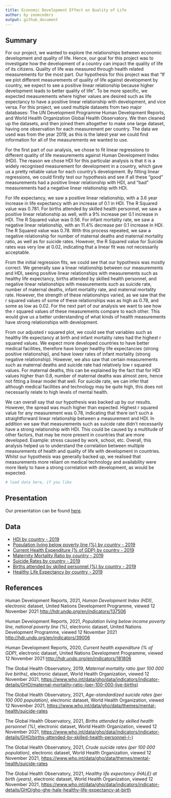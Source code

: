 ```yaml
---
title: Economic Development Effect on Quality of Life
author: by zoomcoders
output: github_document
---
```


## Summary

For our project, we wanted to explore the relationships between economic development and quality of life. Hence, our goal for this project was to investigate how the development of a country can impact the quality of life of its citizens. Quality of life was measured through health related measurements for the most part. Our hypothesis for this project was that "If we plot different measurements of quality of life against development by country, we expect to see a positive linear relationship because higher development leads to better quality of life". To be more specific, we expected measurements where higher values are desired such as life expectancy to have a positive linear relationship with development, and vice versa. For this project, we used multiple datasets from two major databases: The UN Development Programme Human Development Reports, and World Health Organization Global Health Observatory. We then cleaned up the datasets, and then joined them altogether to make one large dataset, having one observation for each measurement per country. The data we used was from the year 2019, as this is the latest year we could find information for all of the measurements we wanted to use. 

For the first part of our analysis, we chose to fit linear regressions to different quality of life measurements against Human Development Index (HDI). The reason we chose HDI for this particular analysis is that it is a widely recognised measurement for development in a country, which gave us a pretty reliable value for each country’s development. By fitting linear regressions, we could firstly test our hypothesis and see if all these “good” measurements had a positive linear relationship with HDI, and “bad” measurements had a negative linear relationship with HDI. 

For life expectancy, we saw a positive linear relationship, with a 3.6 year increase in life expectancy with an increase of 0.1 in HDI. The R Squared value was 0.781. For births attended by skilled health personnel, we saw a positive linear relationship as well, with a 9% increase per 0.1 increase in HDI. The R Squared value was 0.56. For infant mortality rate, we saw a negative linear relationship, with an 11.4% decrease per 0.1 increase in HDI. The R Squared value was 0.78. With this process repeated, we saw a negative relationship for number of maternal deaths and maternal mortality ratio, as well as for suicide rates. However, the R Squared value for Suicide rates was very low at 0.02, indicating that a linear fit was not necessarily acceptable.

From the initial regression fits, we could see that our hypothesis was mostly correct. We generally saw a linear relationship between our measurements and HDI, seeing positive linear relationships with measurements such as healthy life expectancy, births attended by skilled health personnel, and negative linear relationships with measurements such as suicide rate, number of maternal deaths, infant mortality rate, and maternal mortality rate. However, the strength of these relationships varied, as we saw that the r squared values of some of these relationships was as high as 0.78, and some as low as 0.02. For the next part of our analysis we want to see how the r squared values of these measurements compare to each other. This would give us a better understanding of what kinds of health measurements have strong relationships with development.

From our adjusted r squared plot, we could see that variables such as healthy life expectancy at birth and infant mortality rates had the highest r squared values. We expect more developed countries to have better medical facilities, therefore have longer healthy life expectancies (strong positive relationship), and have lower rates of infant mortality (strong negative relationship). However, we also saw that certain measurements such as maternal deaths and suicide rate had relatively low r squared values. For maternal deaths, this can be explained by the fact that for HDI values higher than 0.8, number of maternal deaths was almost zero, hence not fitting a linear model that well. For suicide rate, we can infer that although medical facilities and technology may be quite high, this does not necessarily relate to high levels of mental health. 

We can overall say that our hypothesis was backed up by our results. However, the spread was much higher than expected. Highest r squared value for any measurement was 0.78, indicating that there isn't such a straightforward linear relationship between a measurement and HDI. In addition we saw that measurements such as suicide rate didn't necessarily have a strong relationship with HDI. This could be caused by a multitude of other factors, that may be more present in countries that are more developed. Example: stress caused by work, school, etc. Overall, this analysis helped us to understand the correlation between multiple measurements of health and quality of life with development in countries. Whilst our hypothesis was generally backed up, we realised that measurements more reliant on medical technology and availability were more likely to have a strong correlation with development, as would be expected.


```r
# load data here, if you like
```

## Presentation

Our presentation can be found [here](presentation/presentation.html).

## Data 

- [HDI by country - 2019](http://hdr.undp.org/en/indicators/137506)
- [Population living below poverty line (%) by country - 2019](http://hdr.undp.org/en/indicators/39006)
- [Current Health Expenditure (% of GDP) by country - 2019](http://hdr.undp.org/en/indicators/18180)
- [Maternity Mortality Ratio by country - 2019](https://www.who.int/data/gho/data/indicators/indicator-details/GHO/maternal-mortality-ratio-(per-100-000-live-births))
- [Suicide Rates by country - 2019](https://www.who.int/data/gho/data/themes/mental-health/suicide-rates)
- [Births attended by skilled personnel (%) by country - 2019](https://www.who.int/data/gho/data/indicators/indicator-details/GHO/births-attended-by-skilled-health-personnel-(-))
- [Healthy Life Expectancy by country - 2019](https://www.who.int/data/gho/data/indicators/indicator-details/GHO/gho-ghe-hale-healthy-life-expectancy-at-birth)


## References

Human Development Reports, 2021, *Human Development Index (HDI)*, electronic dataset, United Nations Development Programme, viewed 12 November 2021 <http://hdr.undp.org/en/indicators/137506>

Human Development Reports, 2021, *Population living below income poverty line, national poverty line (%)*, electronic dataset, United Nations Development Programme, viewed 12 November 2021 <http://hdr.undp.org/en/indicators/39006>

Human Development Reports, 2020, *Current health expenditure (% of GDP)*, electronic dataset, United Nations Development Programme, viewed 12 November 2021 <http://hdr.undp.org/en/indicators/181806>

The Global Health Observatory, 2019, *Maternal mortality ratio (per 100 000 live births)*, electronic dataset, World Health Organization, viewed 12 November 2021, <https://www.who.int/data/gho/data/indicators/indicator-details/GHO/maternal-mortality-ratio-(per-100-000-live-births)>

The Global Health Observatory, 2021, *Age-standardized suicide rates (per 100 000 population)*, electronic dataset, World Health Organization, viewed 12 November 2021, <https://www.who.int/data/gho/data/themes/mental-health/suicide-rates>

The Global Health Observatory, 2021, *Births attended by skilled health personnel (%)*, electronic dataset, World Health Organization, viewed 12 November 2021, <https://www.who.int/data/gho/data/indicators/indicator-details/GHO/births-attended-by-skilled-health-personnel-(-)>

The Global Health Observatory, 2021, *Crude suicide rates (per 100 000 population)*, electronic dataset, World Health Organization, viewed 12 November 2021, <https://www.who.int/data/gho/data/themes/mental-health/suicide-rates>

The Global Health Observatory, 2021, *Healthy life expectancy (HALE) at birth (years)*, electronic dataset, World Health Organization, viewed 12 November 2021, <https://www.who.int/data/gho/data/indicators/indicator-details/GHO/gho-ghe-hale-healthy-life-expectancy-at-birth>

